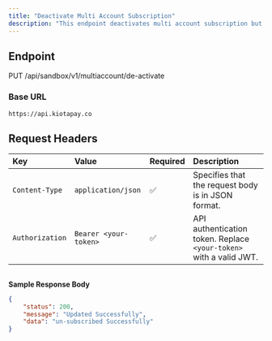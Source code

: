 ```yaml
---
title: "Deactivate Multi Account Subscription"
description: "This endpoint deactivates multi account subscription but does not close the already created relationship between a parent and all created sub-accounts."
---
```


## Endpoint

PUT /api/sandbox/v1/multiaccount/de-activate

### Base URL

`https://api.kiotapay.co`

## **Request Headers**

| Key             | Value                 | Required | Description                                                        |
| :-------------- | :-------------------- | :------- | :----------------------------------------------------------------- |
| `Content-Type`  | `application/json`    | ✅        | Specifies that the request body is in JSON format.                 |
| `Authorization` | `Bearer <your-token>` | ✅        | API authentication token. Replace `<your-token>` with a valid JWT. |

## 

**Sample Response Body**

```json
{
    "status": 200,
    "message": "Updated Successfully",
    "data": "un-subscribed Successfully"
}
```
